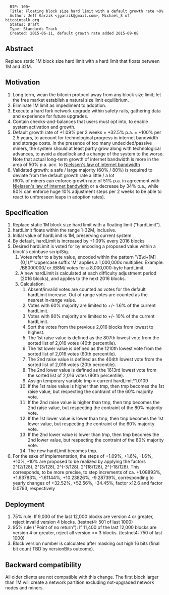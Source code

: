 <pre>
  BIP: 100+
  Title: Floating block size hard limit with a default growth rate >0% 
  Author: Jeff Garzik <jgarzik@gmail.com>, Michael_S of bitcointalk.org
  Status: Draft
  Type: Standards Track
  Created: 2015-06-11, default growth rate added 2015-09-08
</pre>

==Abstract==

Replace static 1M block size hard limit with a hard limit that floats between 1M and 32M.

==Motivation==

# Long term, wean the bitcoin protocol away from any block size limit; let the free market establish a natural size limit equilibrium.
# Eliminate 1M limit as impediment to adoption.
# Execute a hard fork network upgrade within safety rails, gathering data and experience for future upgrades.
# Contain checks-and-balances that users must opt into, to enable system activation and growth.
# Default growth rate of +1.09% per 2 weeks = +32.5% p.a. = +100% per 2.5 years, to account for technological progress in internet bandwidth and storage costs. In the presence of too many undecided/passive miners, the system should at least partly grow along with technological advances, to avoid a deadlock and a change of the system to the worse. Note that actual long-term growth of internet bandwidth is more in the area of 50% p.a. acc. to [http://www.nngroup.com/articles/law-of-bandwidth Nielssen's law of internet bandwidth]
# Validated growth: a safe / large majority (60% / 80%) is required to deviate from the default growth rate a little / a lot<br>(60% of miners can enforce growth rate of 51% p.a. in agreement with [http://www.nngroup.com/articles/law-of-bandwidth Nielssen's law of internet bandwidth] or a decrease by 34% p.a., while 80% can enforce huge 10% adjustment steps per 2 weeks to be able to react to unforeseen leaps in adoption rates).

==Specification==

# Replace static 1M block size hard limit with a floating limit ("hardLimit").
# hardLimit floats within the range 1-32M, inclusive.
# Initial value of hardLimit is 1M, preserving current system.
# By default, hardLimit is increased by +1.09% every 2016 blocks
# Desired hardLimit is voted for by encoding a proposed value within a block's coinbase scriptSig.
## Votes refer to a byte value, encoded within the pattern "/B\d+[M]{0,1}/"  Uppercase suffix 'M' applies a 1,000,000x multiplier.  Example:  /B8000000/ or /B8M/ votes for a 8,000,000-byte hardLimit.
## A new hardLimit is calculated at each difficulty adjustment period (2016 blocks), and applies to the next 2016 blocks.
## Calculation:
### Absent/invalid votes are counted as votes for the default hardLimit increase. Out of range votes are counted as the nearest in-range value.
### Votes with 60% majority are limited to +/- 1.6% of the current hardLimit.
### Votes with 80% majority are limited to +/- 10% of the current hardLimit.
### Sort the votes from the previous 2,016 blocks from lowest to highest.
### The 1st raise value is defined as the 807th lowest vote from the sorted list of 2,016 votes (40th percentile).
### The 1st lower value is defined as the 1210th lowest vote from the sorted list of 2,016 votes (60th percentile).
### The 2nd raise value is defined as the 404th lowest vote from the sorted list of 2,016 votes (20th percentile).
### The 2nd lower value is defined as the 1613rd lowest vote from the sorted list of 2,016 votes (80th percentile).
### Assign temporary variable tmp = current hardLimit*1.0109
### If the 1st raise value is higher than tmp, then tmp becomes the 1st raise value, but respecting the contraint of the 60% majority vote.
### If the 2nd raise value is higher than tmp, then tmp becomes the 2nd raise value, but respecting the contraint of the 80% majority vote.
### If the 1st lower value is lower than tmp, then tmp becomes the 1st lower value, but respecting the contraint of the 60% majority vote.
### If the 2nd lower value is lower than tmp, then tmp becomes the 2nd lower value, but respecting the contraint of the 80% majority vote.
### The new hardLimit becomes tmp.
# For the sake of implementation, the steps of +1.09%, +1.6%, -1.6%, +10%, -10% are proposed to be realized by applying the factors 2^(2/128), 2^(3/128), 2^(-3/128), 2^(18/128), 2^(-18/128). This corresponds, to be more precise, to step increments of ca. +1.08893%, +1.63783%, -1.61144%, +10.23826%, -9.28739%, corresponding to yearly changes of +32.52%, +52.56%, -34.45%, factor x12.6 and factor 0.0793, respectively

==Deployment==

# 75% rule: If 9,000 of the last 12,000 blocks are version 4 or greater, reject invalid version 4 blocks. (testnet4: 501 of last 1000)
# 95% rule ("Point of no return"): If 11,400 of the last 12,000 blocks are version 4 or greater, reject all version <= 3 blocks. (testnet4: 750 of last 1000)
# Block version number is calculated after masking out high 16 bits (final bit count TBD by versionBits outcome).

==Backward compatibility==

All older clients are not compatible with this change. The first block larger than 1M will create a network partition excluding not-upgraded network nodes and miners.

